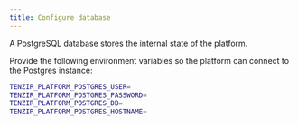 ```yaml
---
title: Configure database
---
```


A PostgreSQL database stores the internal state of the platform.

Provide the following environment variables so the platform can connect to the
Postgres instance:

```sh
TENZIR_PLATFORM_POSTGRES_USER=
TENZIR_PLATFORM_POSTGRES_PASSWORD=
TENZIR_PLATFORM_POSTGRES_DB=
TENZIR_PLATFORM_POSTGRES_HOSTNAME=
```
